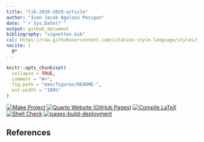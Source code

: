 ```yaml
---
title: "lib-2020-2029-article"
author: "Ivan Jacob Agaloos Pesigan"
date: "`r Sys.Date()`"
output: github_document
bibliography: "vignettes.bib"
csl: https://raw.githubusercontent.com/citation-style-language/styles/master/apa.csl
nocite: |
  @*
---
```


<!-- README.md is generated from .setup/readme/README.Rmd. Please edit that file -->

```r
knitr::opts_chunk$set(
  collapse = TRUE,
  comment = "#>",
  fig.path = "man/figures/README-",
  out.width = "100%"
)
```

<!-- badges: start -->
[![Make Project](https://github.com/ijapesigan/lib-2020-2029-article/actions/workflows/make.yml/badge.svg)](https://github.com/ijapesigan/lib-2020-2029-article/actions/workflows/make.yml)
[![Quarto Website (GitHub Pages)](https://github.com/ijapesigan/lib-2020-2029-article/actions/workflows/quarto-gh-pages.yml/badge.svg)](https://github.com/ijapesigan/lib-2020-2029-article/actions/workflows/quarto-gh-pages.yml)
[![Compile LaTeX](https://github.com/ijapesigan/lib-2020-2029-article/actions/workflows/latex.yml/badge.svg)](https://github.com/ijapesigan/lib-2020-2029-article/actions/workflows/latex.yml)
[![Shell Check](https://github.com/ijapesigan/lib-2020-2029-article/actions/workflows/shellcheck.yml/badge.svg)](https://github.com/ijapesigan/lib-2020-2029-article/actions/workflows/shellcheck.yml)
[![pages-build-deployment](https://github.com/ijapesigan/lib-2020-2029-article/actions/workflows/pages/pages-build-deployment/badge.svg)](https://github.com/ijapesigan/lib-2020-2029-article/actions/workflows/pages/pages-build-deployment)
<!-- badges: end -->

## References
